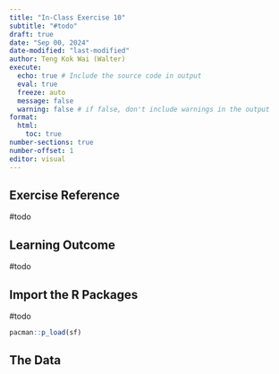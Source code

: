 ```yaml
---
title: "In-Class Exercise 10"
subtitle: "#todo"
draft: true
date: "Sep 00, 2024"
date-modified: "last-modified"
author: Teng Kok Wai (Walter)
execute:
  echo: true # Include the source code in output
  eval: true
  freeze: auto
  message: false
  warning: false # if false, don't include warnings in the output
format:
  html:
    toc: true
number-sections: true
number-offset: 1
editor: visual
---
```


## Exercise Reference

#todo

## Learning Outcome

#todo


## Import the R Packages

#todo


```r
pacman::p_load(sf)
```

## The Data

